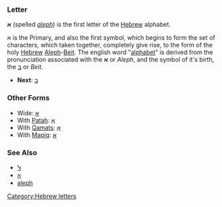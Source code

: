 ===Letter===
'''א''' (spelled ''[[aleph]]'') is the first letter of the [[Hebrew]] alphabet.

&#1488; is the Primary, and also the first symbol, which begins to form the set of characters, which taken together, completely give rise, to the form of the holy [[Hebrew]] [[Aleph]]-[[Beit]]. The english word "[[alphabet]]" is derived from the pronunciation associated with the '''א''' or ''Aleph'', and the symbol of it's birth, the [[ב]] or ''Beit''.

* '''Next''': [[ב]]

===Other Forms===
*Wide: [[ﬡ]]
*With [[Patah]]: [[אַ]]
*With [[Qamats]]: [[אָ]]
*With [[Mapiq]]: [[אּ]]
===See Also===
*[[ﭏ]]
*[[ℵ]]
*[[aleph]]
[[Category:Hebrew letters]]